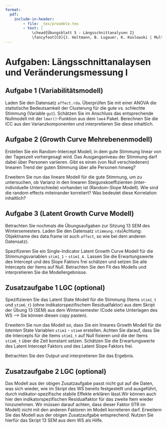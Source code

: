 ```yaml
---
format: 
  pdf:
    include-in-header: 
        - file: _tex/preamble.tex
        - text: |
            \chead{Übungsblatt 5 - Längsschnittanalysen I}
            \fancyfoot[CO]{J. Holtmann, B. Lugauer, K. Koslowski | Multivariate Statistik \& Evaluation | SS 23}
---
```


# Aufgaben: Längsschnittanalaysen und Veränderungsmessung I

## Aufgabe 1 (Variabilitätsmodell)

Laden Sie den Datensatz `affect.rda`. Überprüfen Sie mit einer ANOVA die statistische Bedeutsamkeit der Clusterung für die gute vs. schlechte Stimmung (Variable `gut`). Schätzen Sie im Anschluss das entsprechende Nullmodell mit der `lmer()`-Funktion aus dem `lme4` Paket. Berechnen Sie die ICC aus den Varianzkomponenten und interpretieren Sie diese inhaltlich.

## Aufgabe 2 (Growth Curve Mehrebenenmodell)

Erstellen Sie ein Random-Intercept Modell, in dem gute Stimmung linear von der Tageszeit vorhergesagt wird. Das Ausgangsniveau der Stimmung darf dabei über Personen variieren. Gibt es einen (von Null verschiedenen) linearen Trend der guten Stimmung über alle Personen hinweg?

Erweitern Sie nun das lineare Modell für die gute Stimmung, um zu untersuchen, ob Varianz in den linearen Steigunskoeffizienten (inter-individuelle Unterschiede) vorhanden ist (Random-Slope Modell). Wie sind die random effects miteinander korreliert? Was bedeutet diese Korrelation inhaltlich?

## Aufgabe 3 (Latent Growth Curve Modell)

Betrachten Sie nochmals die Übungsaufgaben zur Sitzung 13 SEM des Wintersemesters. Laden Sie den Datensatz `stimmung.rda `(Achtung: Objektname des data.frame ist auch `affect`, so wie bei dem anderen Datensatz). 

Spezifizeren Sie ein Single-Indicator Latent Growth Curve Modell für die Stimmungsvariablen `stim1_1` - `stim1_4.` Lassen Sie die Erwartungswerte des Intercept und des Slope Faktors frei schätzen und setzen Sie alle Intercepts der Items auf Null. Betrachten Sie den Fit des Modells und interpretieren Sie die Modellergebnisse.

## Zusatzaufgabe 1 LGC (optional)

Spezifizieren Sie das Latent State Modell für die Stimmung (Items `stim1_t` und `stim6_t`) (ohne indikatorspezifischem Residualfaktor) aus dem Skript der Übung 13 (SEM) aus dem Wintersemester (Code siehe Unterlagen des WS --> Sie können diesen copy pasten).

Erweitern Sie nun das Modell so, dass Sie ein lineares Growth Modell für die *latenten*
State Variablen `stim1` - `stim4` erstellen. Achten Sie darauf, dass Sie die Intercepts für die Items `stim1_t` auf Null fixieren und die der Items `stim6_t` über die Zeit konstant setzen. Schätzen Sie die Erwartungswerte des Latent Intercept Faktors und des Latent Slope Faktors frei.

Betrachten Sie den Output und interpretieren Sie das Ergebnis.

## Zusatzaufgabe 2 LGC (optional)

Das Modell aus der obigen Zusatzaufgabe passt nicht gut auf die Daten, was sich wieder, wie im Skript des WS bereits festgestellt und ausgeführt, durch indikator-spezifische stabile Effekte erklären lässt.Wir können auch hier den indikatorspezifischen Residualfaktor für das zweite Item wieder hinzunehmen. Wir müssen darauf achten, dass dieser Faktor (ITR im Modell) nicht mit den anderen Faktoren im Modell korrelieren darf. Erweitern Sie das Modell aus der obigen Zusatzaufgabe entsprechend. Nutzen Sie hierfür das Skript 13 SEM aus dem WS als Hilfe.



